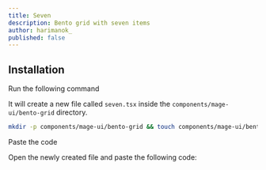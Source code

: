 ```yaml
---
title: Seven
description: Bento grid with seven items
author: harimanok_
published: false
---
```


<ComponentPreview name="bento-grid-seven--docs" />

## Installation

<Steps>
<Step>Run the following command</Step>

It will create a new file called `seven.tsx` inside the `components/mage-ui/bento-grid` directory.

```bash
mkdir -p components/mage-ui/bento-grid && touch components/mage-ui/bento-grid/seven.tsx
```

<Step>Paste the code</Step>

Open the newly created file and paste the following code:

```jsx file=<rootDir>/mage-ui/bento-grid/seven.tsx

```

</Steps>
